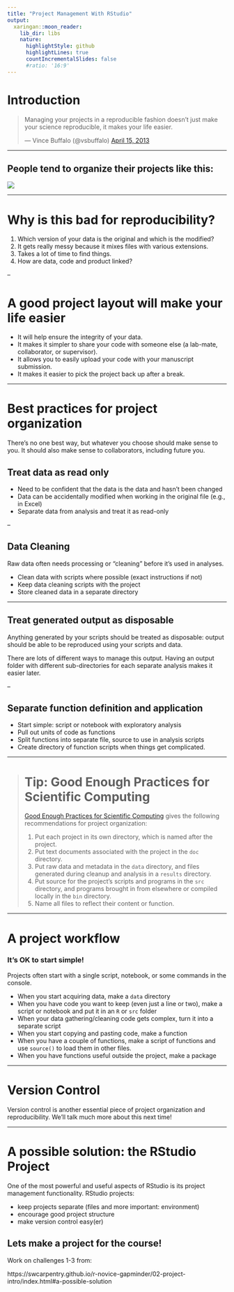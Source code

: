```yaml
---
title: "Project Management With RStudio"
output:
  xaringan::moon_reader:
    lib_dir: libs
    nature:
      highlightStyle: github
      highlightLines: true
      countIncrementalSlides: false
      #ratio: '16:9'
---
```



# Introduction

<blockquote class="twitter-tweet"><p>Managing your projects in a reproducible fashion doesn't just make your science reproducible, it makes your life easier.</p>— Vince Buffalo (@vsbuffalo) <a href="https://twitter.com/vsbuffalo/status/323638476153167872">April 15, 2013</a></blockquote>
<script async src="//platform.twitter.com/widgets.js" charset="utf-8"></script>

---

## People tend to organize their projects like this:

![](images/bad_layout.png)

---

# Why is this bad for reproducibility?

1. Which version of your data is
the original and which is the modified?
2. It gets really messy because it mixes files with various
extensions.
3. Takes a lot of time to find
things.
4. How are data, code and product linked?

--

# A good project layout will make your life easier

* It will help ensure the integrity of your data.
* It makes it simpler to share your code with someone else
(a lab-mate, collaborator, or supervisor).
* It allows you to easily upload your code with your manuscript submission.
* It makes it easier to pick the project back up after a break.

---

# Best practices for project organization

There's no one best way, but whatever you choose should make sense to you. It should also make sense to collaborators, including future you.

## Treat data as read only

* Need to be confident that the data is the data and hasn't been changed
* Data can be accidentally modified when working in the original file (e.g., in Excel)
* Separate data from analysis and treat it as read-only

--

## Data Cleaning

Raw data often needs processing or "cleaning" before it's used in analyses.

* Clean data with scripts where possible (exact instructions if not)
* Keep data cleaning scripts with the project
* Store cleaned data in a separate directory

---

## Treat generated output as disposable

Anything generated by your scripts should be treated as disposable: output should
be able to be reproduced using your scripts and data.

There are lots of different ways to manage this output. Having an output folder
with different sub-directories for each separate analysis makes it easier later.

--

## Separate function definition and application

* Start simple: script or notebook with exploratory analysis
* Pull out units of code as functions
* Split functions into separate file, source to use in analysis scripts
* Create directory of function scripts when things get complicated.

---

> # Tip: Good Enough Practices for Scientific Computing
>
> [Good Enough Practices for Scientific Computing](https://github.com/swcarpentry/good-enough-practices-in-scientific-computing/blob/gh-pages/good-enough-practices-for-scientific-computing.pdf) gives the following recommendations for project organization:
>
> 1. Put each project in its own directory, which is named after the project.
> 2. Put text documents associated with the project in the `doc` directory.
> 3. Put raw data and metadata in the `data` directory, and files generated during cleanup and analysis in a `results` directory.
> 4. Put source for the project's scripts and programs in the `src` directory, and programs brought in from elsewhere or compiled locally in the `bin` directory.
> 5. Name all files to reflect their content or function.

---

# A project workflow

### It's **OK** to start simple!

Projects often start with a single script, notebook, or some commands in the console.

* When you start acquiring data, make a `data` directory
* When you have code you want to keep (even just a line or two), make a script or notebook and put it in an `R` or `src` folder
* When your data gathering/cleaning code gets complex, turn it into a separate script
* When you start copying and pasting code, make a function
* When you have a couple of functions, make a script of functions and use `source()` to load them in other files.
* When you have functions useful outside the project, make a package

---

# Version Control

Version control is another essential piece of project organization and reproducibility. We'll talk much more about this next time!

---

# A possible solution: the RStudio Project

One of the most powerful and useful aspects of RStudio is its project management functionality. RStudio projects:

* keep projects separate (files and more important: environment)
* encourage good project structure
* make version control easy(er)

## Lets make a project for the course!

Work on challenges 1-3 from:

https://swcarpentry.github.io/r-novice-gapminder/02-project-intro/index.html#a-possible-solution
